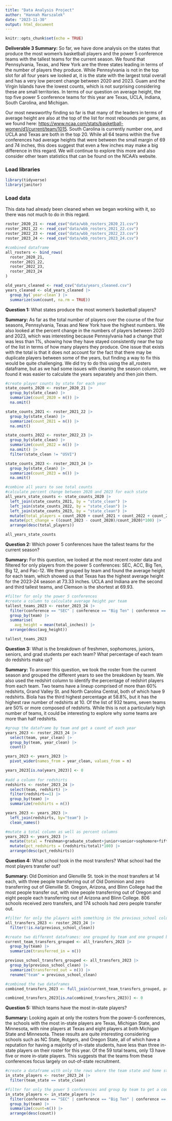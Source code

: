 ```yaml
---
title: "Data Analysis Project"
author: "Hannah Marszalek"
date: "2023-11-30"
output: html_document
---
```


```r
knitr::opts_chunk$set(echo = TRUE)
```

**Deliverable 3 Summary:** So far, we have done analysis on the states that produce the most women's basketball players and the power 5 conference teams with the tallest teams for the current season. We found that Pennsylvania, Texas, and New York are the three states leading in terms of the number of players they produce. While Pennsylvania is not in the top slot for all four years we looked at, it is the state with the largest total overall and has a very low percent change between 2020 and 2023. Guam and the Virgin Islands have the lowest counts, which is not surprising considering these are small territories. In terms of our question on average height, the top five power 5 conference teams for this year are Texas, UCLA, Indiana, South Carolina, and Michigan.

Our most newsworthy finding so far is that many of the leaders in terms of average height are also at the top of the list for most rebounds per game, as we found here: <https://www.ncaa.com/stats/basketball-women/d1/current/team/1015>. South Carolina is currently number one, and UCLA and Texas are both in the top 20. While all 64 teams within the five conferences had average heights that were between the small margin of 69 and 74 inches, this does suggest that even a few inches may make a big difference in this regard. We will continue to explore this more and also consider other team statistics that can be found on the NCAA's website.

### Load libraries

```r
library(tidyverse)
library(janitor)
```

### Load data

This data had already been cleaned when we began working with it, so there was not much to do in this regard.

```r
roster_2020_21 <- read_csv("data/wbb_rosters_2020_21.csv")
roster_2021_22 <- read_csv("data/wbb_rosters_2021_22.csv")
roster_2022_23 <- read_csv("data/wbb_rosters_2022_23.csv")
roster_2023_24 <- read_csv("data/wbb_rosters_2023_24.csv")

#combined dataframe
all_rosters <- bind_rows(
  roster_2020_21,
  roster_2021_22,
  roster_2022_23,
  roster_2023_24
)

old_years_cleaned <- read_csv("data/years_cleaned.csv")
years_cleaned <- old_years_cleaned |>
  group_by(`year-clean`) |> 
  summarize(sum(count, na.rm = TRUE))
```

**Question 1:** What states produce the most women's basketball players?

**Summary:** As far as the total number of players over the course of the four seasons, Pennsylvania, Texas and New York have the highest numbers. We also looked at the percent change in the numbers of players between 2020 and 2023, which was interesting because Pennsylvania had a change that was less than 1%, showing how they have stayed consistently near the top of the list in terms of how many players they produce. One issue that exists with the total is that it does not account for the fact that there may be duplicate players between some of the years, but finding a way to fix this would be quite challenging. We did try to do this using the all_rosters dataframe, but as we had some issues with cleaning the season column, we found it was easier to calculate the years separately and then join them.

```r
#create player counts by state for each year
state_counts_2020 <- roster_2020_21 |>
  group_by(state_clean) |>
  summarize(count_2020 = n()) |>
  na.omit()

state_counts_2021 <- roster_2021_22 |>
  group_by(state_clean) |>
  summarize(count_2021 = n()) |>
  na.omit()

state_counts_2022 <- roster_2022_23 |>
  group_by(state_clean) |>
  summarize(count_2022 = n()) |>
  na.omit() |>
  filter(state_clean != "USVI")

state_counts_2023 <- roster_2023_24 |>
  group_by(state_clean) |>
  summarize(count_2023 = n()) |>
  na.omit()

#combine all years to see total counts
#calculate percent change between 2020 and 2023 for each state
all_years_state_counts <- state_counts_2020 |>
  left_join(state_counts_2021, by = "state_clean") |>
  left_join(state_counts_2022, by = "state_clean") |>
  left_join(state_counts_2023, by = "state_clean") |>
  mutate(total_players = count_2020 + count_2021 + count_2022 + count_2023) |>
  mutate(pct_change = ((count_2023 - count_2020)/count_2020)*100) |>
  arrange(desc(total_players))

all_years_state_counts
```

**Question 2:** Which power 5 conferences have the tallest teams for the current season?

**Summary:** For this question, we looked at the most recent roster data and filtered for only players from the power 5 conferences: SEC, ACC, Big Ten, Big 12, and Pac-12. We then grouped by team and found the average height for each team, which showed us that Texas has the highest average height for the 2023-24 season at 73.33 inches. UCLA and Indiana are the second and third tallest teams, and Clemson is the shortest at 69.93.

```r
#filter for only the power 5 conferences
#create a column to calculate average height per team
tallest_teams_2023 <- roster_2023_24 |>
  filter(conference == "SEC" | conference == "Big Ten" | conference == "ACC" | conference == "Big 12" | conference == "Pac-12") |>
  group_by(team) |>
  summarise(
    avg_height = mean(total_inches)) |>
  arrange(desc(avg_height))

tallest_teams_2023
```

**Question 3:** What is the breakdown of freshmen, sophomores, juniors, seniors, and grad students per each team? What percentage of each team do redshirts make up?

**Summary:** To answer this question, we took the roster from the current season and grouped the different years to see the breakdown by team. We also used the redshirt column to identify the percentage of redshirt players from each team. Two teams have a lineup comprised of more than 60% redshirts, Grand Valley St. and North Carolina Central, both of which have 9 redshirts. Biola has the third highest percentage at 58.8%, but it has the highest raw number of redshirts at 10. Of the list of 932 teams, seven teams are 50% or more composed of redshirts. While this is not a particularly high number of teams, it could be interesting to explore why some teams are more than half redshirts.

```r
#group the dataframe by team and get a count of each year
years_2023 <- roster_2023_24 |>
  select(team, year_clean) |>
  group_by(team, year_clean) |>
  count()

years_2023 <- years_2023 |>
  pivot_wider(names_from = year_clean, values_from = n)

years_2023[is.na(years_2023)] <- 0
  
#add a column for redshirts
redshirts <- roster_2023_24 |>
  select(team, redshirt) |>
  filter(redshirt==1) |>
  group_by(team) |>
  summarize(redshirts = n())

years_2023 <- years_2023 |>
  left_join(redshirts, by="team") |>
  clean_names()

#mutate a total column as well as percent columns
years_2023 <- years_2023 |>
  mutate(total = freshman+graduate_student+junior+senior+sophomore+fifth_year+na+sixth_year) |>
  mutate(pct_redshirts = (redshirts/total)*100) |>
  arrange(desc(pct_redshirts))

```

**Question 4:** What school took in the most transfers? What school had the most players transfer out?

**Summary:** Old Dominion and Glenville St. took in the most transfers at 14 each, with three people transferring out of Old Dominion and zero transferring out of Glenville St. Oregon, Arizona, and Blinn College had the most people transfer out, with nine people transferring out of Oregon and eight people each transferring out of Arizona and Blinn College. 806 schools received zero transfers, and 174 schools had zero people transfer out.

```r
#filter for only the players with something in the previous_school column
all_transfers_2023 <- roster_2023_24 |>
  filter(!is.na(previous_school_clean))

#create two different dataframes: one grouped by team and one grouped by previous_school
current_team_transfers_grouped <- all_transfers_2023 |>
  group_by(team) |>
  summarize(transferred_in = n())

previous_school_transfers_grouped <- all_transfers_2023 |>
  group_by(previous_school_clean) |>
  summarize(transferred_out = n()) |>
  rename("team" = previous_school_clean)

#combined the two dataframes
combined_transfers_2023 <- full_join(current_team_transfers_grouped, previous_school_transfers_grouped, by = "team")

combined_transfers_2023[is.na(combined_transfers_2023)] <- 0

```

**Question 5:** Which teams have the most in-state players?

**Summary:** Looking again at only the rosters from the power-5 conferences, the schools with the most in-state players are Texas, Michigan State, and Minnesota, with nine players at Texas and eight players at both Michigan State and Minnesota. These results are quite interesting considering schools such as NC State, Rutgers, and Oregon State, all of which have a reputation for having a majority of in-state students, have less than three in-state players on their roster for this year. Of the 59 total teams, only 13 have five or more in-state players. This suggests that the teams from these conferences focus largely on out-of-state recruitment.

```r
#create a dataframe with only the rows where the team state and home state match
in_state_players <- roster_2023_24 |>
  filter(team_state == state_clean) 

#filter for only the power 5 conferences and group by team to get a count of in state players
in_state_players <- in_state_players |>
  filter(conference == "SEC" | conference == "Big Ten" | conference == "ACC" | conference == "Big 12" | conference == "Pac-12") |>
  group_by(team) |>
  summarize(count=n()) |>
  arrange(desc(count))

```
